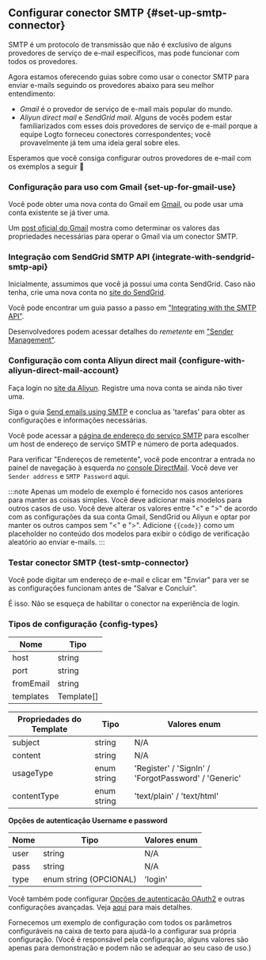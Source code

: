 ## Configurar conector SMTP \{#set-up-smtp-connector}

SMTP é um protocolo de transmissão que não é exclusivo de alguns provedores de serviço de e-mail específicos, mas pode funcionar com todos os provedores.

Agora estamos oferecendo guias sobre como usar o conector SMTP para enviar e-mails seguindo os provedores abaixo para seu melhor entendimento:

- _Gmail_ é o provedor de serviço de e-mail mais popular do mundo.
- _Aliyun direct mail_ e _SendGrid mail_. Alguns de vocês podem estar familiarizados com esses dois provedores de serviço de e-mail porque a equipe Logto forneceu conectores correspondentes; você provavelmente já tem uma ideia geral sobre eles.

Esperamos que você consiga configurar outros provedores de e-mail com os exemplos a seguir :rocket:

### Configuração para uso com Gmail \{set-up-for-gmail-use}

Você pode obter uma nova conta do Gmail em [Gmail](https://mail.google.com/), ou pode usar uma conta existente se já tiver uma.

Um [post oficial do Gmail](https://support.google.com/a/answer/176600) mostra como determinar os valores das propriedades necessárias para operar o Gmail via um conector SMTP.

### Integração com SendGrid SMTP API \{integrate-with-sendgrid-smtp-api}

Inicialmente, assumimos que você já possui uma conta SendGrid. Caso não tenha, crie uma nova conta no [site do SendGrid](https://app.sendgrid.com/).

Você pode encontrar um guia passo a passo em ["Integrating with the SMTP API"](https://docs.sendgrid.com/for-developers/sending-email/integrating-with-the-smtp-api).

Desenvolvedores podem acessar detalhes do _remetente_ em ["Sender Management"](https://mc.sendgrid.com/senders).

### Configuração com conta Aliyun direct mail \{configure-with-aliyun-direct-mail-account}

Faça login no [site da Aliyun](https://cn.aliyun.com/). Registre uma nova conta se ainda não tiver uma.

Siga o guia [Send emails using SMTP](https://www.alibabacloud.com/help/en/directmail/latest/send-emails-using-smtp) e conclua as 'tarefas' para obter as configurações e informações necessárias.

Você pode acessar a [página de endereço do serviço SMTP](https://www.alibabacloud.com/help/en/directmail/latest/smtp-service-address) para escolher um host de endereço de serviço SMTP e número de porta adequados.

Para verificar "Endereços de remetente", você pode encontrar a entrada no painel de navegação à esquerda no [console DirectMail](https://dm.console.aliyun.com/). Você deve ver `Sender address` e `SMTP Password` aqui.

:::note
Apenas um modelo de exemplo é fornecido nos casos anteriores para manter as coisas simples. Você deve adicionar mais modelos para outros casos de uso.
Você deve alterar os valores entre "\<" e ">" de acordo com as configurações da sua conta Gmail, SendGrid ou Aliyun e optar por manter os outros campos sem "\<" e ">".
Adicione `{{code}}` como um placeholder no conteúdo dos modelos para exibir o código de verificação aleatório ao enviar e-mails.
:::

### Testar conector SMTP \{test-smtp-connector}

Você pode digitar um endereço de e-mail e clicar em "Enviar" para ver se as configurações funcionam antes de "Salvar e Concluir".

É isso. Não se esqueça de <MainSiteUrl href="/connectors/email-connectors/#enable-email-sign-up-or-sign-in">habilitar o conector na experiência de login</MainSiteUrl>.

### Tipos de configuração \{config-types}

| Nome      | Tipo       |
| --------- | ---------- |
| host      | string     |
| port      | string     |
| fromEmail | string     |
| templates | Template[] |

| Propriedades do Template | Tipo        | Valores enum                                         |
| ------------------------ | ----------- | ---------------------------------------------------- |
| subject                  | string      | N/A                                                  |
| content                  | string      | N/A                                                  |
| usageType                | enum string | 'Register' / 'SignIn' / 'ForgotPassword' / 'Generic' |
| contentType              | enum string | 'text/plain' / 'text/html'                           |

**Opções de autenticação Username e password**

| Nome | Tipo                   | Valores enum |
| ---- | ---------------------- | ------------ |
| user | string                 | N/A          |
| pass | string                 | N/A          |
| type | enum string (OPCIONAL) | 'login'      |

Você também pode configurar [Opções de autenticação OAuth2](https://nodemailer.com/smtp/oauth2/) e outras configurações avançadas. Veja [aqui](https://nodemailer.com/smtp/) para mais detalhes.

Fornecemos um exemplo de configuração com todos os parâmetros configuráveis na caixa de texto para ajudá-lo a configurar sua própria configuração. (Você é responsável pela configuração, alguns valores são apenas para demonstração e podem não se adequar ao seu caso de uso.)
